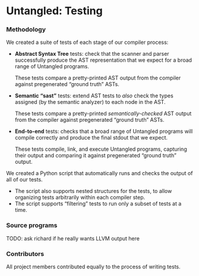 # Untangled: Testing

### Methodology

We created a suite of tests of each stage of our compiler process:
- **Abstract Syntax Tree** tests: check that the scanner and parser successfully produce the AST
  representation that we expect for a broad range of Untangled programs.

  These tests compare a pretty-printed AST output from the compiler against pregenerated “ground
  truth” ASTs.

- **Semantic “sast”** tests: extend AST tests to *also* check the types assigned (by the semantic
  analyzer) to each node in the AST.

  These tests compare a pretty-printed *semantically-checked* AST output from the compiler against
  pregenerated “ground truth” ASTs.

- **End-to-end** tests: checks that a broad range of Untangled programs will compile correctly and
  produce the final stdout that we expect.

  These tests compile, link, and execute Untangled programs, capturing their output and comparing
  it against pregenerated “ground truth” output.

We created a Python script that automatically runs and checks the output of all of our tests.
- The script also supports nested structures for the tests, to allow organizing tests arbitrarily
  within each compiler step.
- The script supports “filtering” tests to run only a subset of tests at a time.


### Source programs
TODO: ask richard if he really wants LLVM output here


### Contributors
All project members contributed equally to the process of writing tests.
